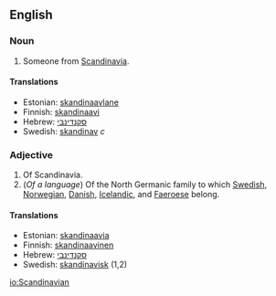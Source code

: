 ==English==
===Noun===

#Someone from [[Scandinavia]].

====Translations====
*Estonian: [[skandinaavlane]]
*Finnish: [[skandinaavi]]
*Hebrew: [[סקנדינבי]]
*Swedish: [[skandinav]] ''c''

===Adjective===

#Of Scandinavia.
#(''Of a language'') Of the North Germanic family to which [[Swedish]], [[Norwegian]], [[Danish]], [[Icelandic]], and [[Faeroese]] belong.

====Translations====
*Estonian: [[skandinaavia]]
*Finnish: [[skandinaavinen]]
*Hebrew: [[סקנדינבי]]
*Swedish: [[skandinavisk]] (1,2)

[[io:Scandinavian]]